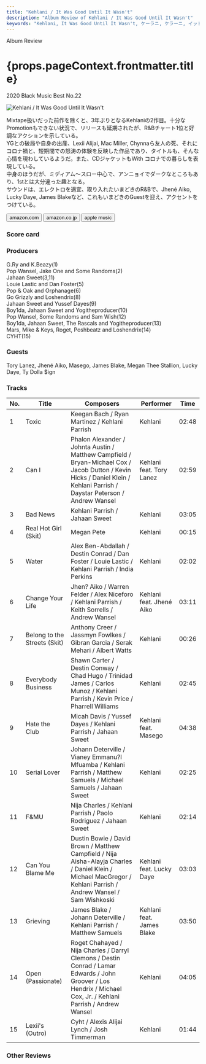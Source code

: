 ```yaml
---
title: "Kehlani / It Was Good Until It Wasn't"
description: "Album Review of Kehlani / It Was Good Until It Wasn't"
keywords: "Kehlani, It Was Good Until It Wasn't, ケーラニ, ケラーニ, イット・ワズ・グッド・ウンティル・イット・ワズント"
---
```






<p className="largeP">Album Review</p>
<h1 className="h1--no--margin">{props.pageContext.frontmatter.title}</h1>
<p className="largeP">
  <Link to="/best50/2020/">2020 Black Music Best No.22</Link>
</p>

<Row  className="image-card-group">
	<Column colMd={"3"} colLg={"4"} noGutterMdLeft="">
       <ImageCard>

![Kehlani / It Was Good Until It Wasn't](../../images/cd/kehlani3L.jpg)

</ImageCard>
	</Column>
	<Column colMd={"4"} colLg={"8"} noGutterMdLeft="">
	<p>
	Mixtape扱いだった前作を除くと、3年ぶりとなるKehlaniの2作目。十分なPromotionもできない状況で、リリースも延期されたが、R&Bチャート1位と好調なアクションを示している。
	<br/>YGとの破局や自身の出産、Lexii Alijai, Mac Miller, Chynnaら友人の死、それにコロナ禍と、短期間での怒涛の体験を反映した作品であり、タイトルも、そんな心情を現わしているようだ。また、CDジャケットもWith コロナでの暮らしを表現している。
	<br/>中身のほうだが、ミディアム～スロー中心で、アンニョイでダークなところもあり、1stとは大分違った趣となる。
	<br/>サウンドは、エレクトロを適宜、取り入れたいまどきのR&Bで、Jhené Aiko, Lucky Daye, James Blakeなど、これもいまどきのGuestを迎え、アクセントをつけている。
	</p>
	<div>
	  <Button className="button-right-mergin"  href="https://amzn.to/3i6OHCi" kind="primary" size="small" renderIcon={ArrowUpRight24}>
      amazon.com
    </Button>
    <Button className="button-right-mergin"  href="https://amzn.to/2S23UtC" kind="secondary" size="small" renderIcon={ArrowUpRight24}>
      amazon.co.jp
    </Button>
		<Button className="button-right-mergin"  href="https://apple.co/2S38BUc" kind="tertiary" size="small" renderIcon={ArrowUpRight24}>
      apple music
    </Button>
	</div>
	</Column>
</Row>
<Row >
	<Column colMd={"4"} colLg={"4"} noGutterMdLeft="">
<div>
  <h3>Score card</h3>
	<SliderJS1 value="5" />
  <SliderJS2 value="1" />
	<SliderJS3 value="1" />
  <SliderJS4 value="9" />
</div>
</Column>
<Column colMd={"8"} colLg={"8"} noGutterMdLeft="">
<div>
<h3>Producers</h3>
<p>
	G.Ry and K.Beazy(1)
	<br/>Pop Wansel, Jake One and Some Randoms(2)
	<br/>Jahaan Sweet(3,11)
	<br/>Louie Lastic and Dan Foster(5)
	<br/>Pop & Oak and Orphanage(6)
	<br/>Go Grizzly and Loshendrix(8)
	<br/>Jahaan Sweet and Yussef Dayes(9)
	<br/>Boy1da, Jahaan Sweet and Yogitheproducer(10)
	<br/>Pop Wansel, Some Randoms and Sam Wish(12)
	<br/>Boy1da, Jahaan Sweet, The Rascals and Yogitheproducer(13)
	<br/>Mars, Mike & Keys, Roget, Poshbeatz and Loshendrix(14)
	<br/>CYHT(15)
</p>
<h3>Guests</h3>
<p>
	Tory Lanez, Jhené Aiko, Masego, James Blake, Megan Thee Stallion, Lucky Daye, Ty Dolla $ign
</p>
</div>
</Column>
</Row>

<h3>Tracks</h3>

| No. | Title                        | Composers                                                                                                                                                                 | Performer                 | Time  |
| --- | ---------------------------- | ------------------------------------------------------------------------------------------------------------------------------------------------------------------------- | ------------------------- | ----- |
| 1   | Toxic                        | Keegan Bach / Ryan Martinez / Kehlani Parrish                                                                                                                             | Kehlani                   | 02:48 |
| 2   | Can I                        | Phalon Alexander / Johnta Austin / Matthew Campfield / Bryan-Michael Cox / Jacob Dutton / Kevin Hicks / Daniel Klein / Kehlani Parrish / Daystar Peterson / Andrew Wansel | Kehlani feat. Tory Lanez  | 02:59 |
| 3   | Bad News                     | Kehlani Parrish / Jahaan Sweet                                                                                                                                            | Kehlani                   | 03:05 |
| 4   | Real Hot Girl (Skit)         | Megan Pete                                                                                                                                                                | Kehlani                   | 00:15 |
| 5   | Water                        | Alex Ben-Abdallah / Destin Conrad / Dan Foster / Louie Lastic / Kehlani Parrish / India Perkins                                                                           | Kehlani                   | 02:02 |
| 6   | Change Your Life             | Jhen? Aiko / Warren Felder / Alex Niceforo / Kehlani Parrish / Keith Sorrells / Andrew Wansel                                                                             | Kehlani feat. Jhené Aiko  | 03:11 |
| 7   | Belong to the Streets (Skit) | Anthony Creer / Jassmyn Fowlkes / Gibran Garcia / Serak Mehari / Albert Watts                                                                                             | Kehlani                   | 00:26 |
| 8   | Everybody Business           | Shawn Carter / Destin Conway / Chad Hugo / Trinidad James / Carlos Munoz / Kehlani Parrish / Kevin Price / Pharrell Williams                                              | Kehlani                   | 02:45 |
| 9   | Hate the Club                | Micah Davis / Yussef Dayes / Kehlani Parrish / Jahaan Sweet                                                                                                               | Kehlani feat. Masego      | 04:38 |
| 10  | Serial Lover                 | Johann Deterville / Vianey Emmanu?l Mfuamba / Kehlani Parrish / Matthew Samuels / Michael Samuels / Jahaan Sweet                                                          | Kehlani                   | 02:25 |
| 11  | F&MU                         | Nija Charles / Kehlani Parrish / Paolo Rodriguez / Jahaan Sweet                                                                                                           | Kehlani                   | 02:14 |
| 12  | Can You Blame Me             | Dustin Bowie / David Brown / Matthew Campfield / Nija Aisha-Alayja Charles / Daniel Klein / Michael MacGregor / Kehlani Parrish / Andrew Wansel / Sam Wishkoski           | Kehlani feat. Lucky Daye  | 03:03 |
| 13  | Grieving                     | James Blake / Johann Deterville / Kehlani Parrish / Matthew Samuels                                                                                                       | Kehlani feat. James Blake | 03:50 |
| 14  | Open (Passionate)            | Roget Chahayed / Nija Charles / Darryl Clemons / Destin Conrad / Lamar Edwards / John Groover / Los Hendrix / Michael Cox, Jr. / Kehlani Parrish / Andrew Wansel          | Kehlani                   | 04:05 |
| 15  | Lexii's (Outro)              | Cyht / Alexis Alijai Lynch / Josh Timmerman                                                                                                                               | Kehlani                   | 01:44 |

<h3>Other Reviews</h3>

<Row>
  <Column colMd={3} colLg={3} noGutterMdLeft>
    <Review1 />
  </Column>
  <Column colMd={3} colLg={3} noGutterMdLeft>
    <Review2 />
  </Column>
</Row>

